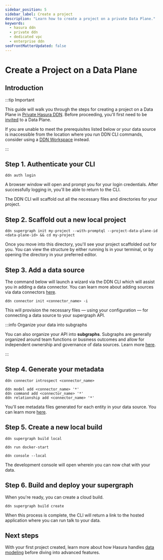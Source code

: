 ```yaml
---
sidebar_position: 5
sidebar_label: Create a project
description: "Learn how to create a project on a private Data Plane."
keywords:
  - hasura ddn
  - private ddn
  - dedicated vpc
  - enterprise ddn
seoFrontMatterUpdated: false
---
```



# Create a Project on a Data Plane

## Introduction

:::tip Important

This guide will walk you through the steps for creating a project on a Data Plane in
[Private Hasura DDN](/private-ddn/index.mdx). Before proceeding, you'll first need to be
[invited](/private-ddn/data-plane-collaboration.mdx) to a Data Plane.

If you are unable to meet the prerequisites listed below or your data source is inaccessible from the location where you
run DDN CLI commands, consider using a [DDN Workspace](/private-ddn/ddn-workspace.mdx) instead.

:::

<Prereqs />

## Step 1. Authenticate your CLI

```ddn title="Being by authenticating your CLI seession:"
ddn auth login
```

A browser window will open and prompt you for your login credentials. After successfully logging in, you'll be able to
return to the CLI.

The DDN CLI will scaffold out all the necessary files and directories for your project.

## Step 2. Scaffold out a new local project

```ddn title="Next, create a new local project and pass your data plane's ID:"
ddn supergraph init my-project --with-promptql --project-data-plane-id <data-plane-id> && cd my-project
```

Once you move into this directory, you'll see your project scaffolded out for you. You can view the structure by either
running ls in your terminal, or by opening the directory in your preferred editor.

## Step 3. Add a data source

The command below will launch a wizard via the DDN CLI which will assist you in adding a data connector. You can learn
more about adding sources via data connectors [here](/data-sources/connect-to-a-source.mdx).

```ddn title="Add a data source using the CLI:"
ddn connector init <connector_name> -i
```

This will provision the necessary files — using your configuration — for connecting a data source to your supergraph
API.

:::info Organize your data into subgraphs

You can also organize your API into **subgraphs**. Subgraphs are generally organized around team functions or business
outcomes and allow for independent ownership and governance of data sources. Learn more
[here](/project-configuration/subgraphs/index.mdx).

:::

## Step 4. Generate your metadata

```ddn title="First, introspect your data source:"
ddn connector introspect <connector_name>
```

```ddn title="Then, generate the metadata:"
ddn model add <connector_name> '*'
ddn command add <connector_name> '*'
ddn relationship add <connector_name> '*'
```

You'll see metadata files generated for each entity in your data source. You can learn more
[here](/data-modeling/index.mdx).

## Step 5. Create a new local build

```ddn title="You can now create a local build:"
ddn supergraph build local
```

```ddn title="Then run your local services, including the Hasura DDN Engine and your connector(s):"
ddn run docker-start
```

```ddn title="Finally, open the local development console usign the CLI:"
ddn console --local
```

The development console will open wherein you can now chat with your data.

## Step 6. Build and deploy your supergraph

When you're ready, you can create a cloud build.

```ddn title="Build and deploy you supergraph:"
ddn supergraph build create
```

When this process is complete, the CLI will return a link to the hosted application where you can run talk to your data.

## Next steps

With your first project created, learn more about how Hasura handles [data modeling](/data-modeling/index.mdx) before
diving into advanced features.

